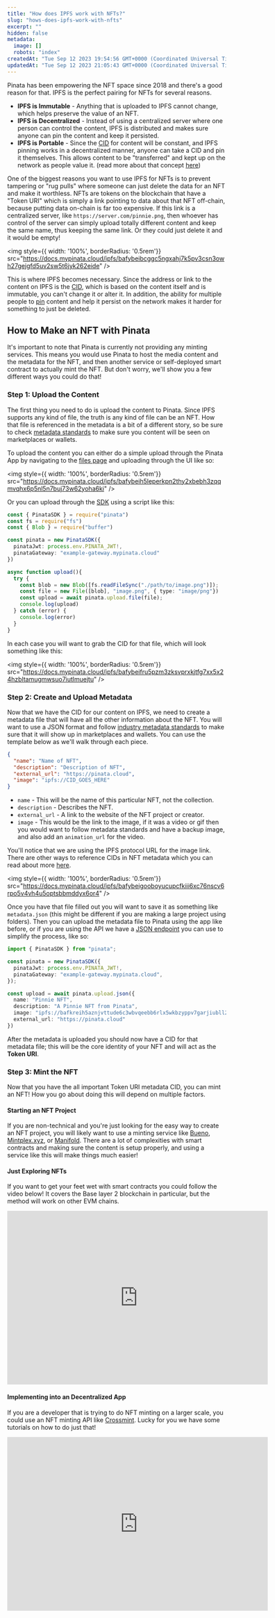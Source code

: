 ```yaml
---
title: "How does IPFS work with NFTs?"
slug: "hows-does-ipfs-work-with-nfts"
excerpt: ""
hidden: false
metadata:
  image: []
  robots: "index"
createdAt: "Tue Sep 12 2023 19:54:56 GMT+0000 (Coordinated Universal Time)"
updatedAt: "Tue Sep 12 2023 21:05:43 GMT+0000 (Coordinated Universal Time)"
---
```

Pinata has been empowering the NFT space since 2018 and there's a good reason for that. IPFS is the perfect pairing for NFTs for several reasons.

- **IPFS is Immutable** - Anything that is uploaded to IPFS cannot change, which helps preserve the value of an NFT.
- **IPFS is Decentralized** - Instead of using a centralized server where one person can control the content, IPFS is distributed and makes sure anyone can pin the content and keep it persisted.
- **IPFS is Portable** - Since the [CID](/ipfs-101/what-are-cids) for content will be constant, and IPFS pinning works in a decentralized manner, anyone can take a CID and pin it themselves. This allows content to be "transferred" and kept up on the network as people value it. (read more about that concept [here](https://medium.com/pinata/who-is-responsible-for-nft-data-99fb4e8147e4))

One of the biggest reasons you want to use IPFS for NFTs is to prevent tampering or "rug pulls" where someone can just delete the data for an NFT and make it worthless. NFTs are tokens on the blockchain that have a "Token URI" which is simply a link pointing to data about that NFT off-chain, because putting data on-chain is far too expensive. If this link is a centralized server, like `https://server.com/pinnie.png`, then whoever has control of the server can simply upload totally different content and keep the same name, thus keeping the same link. Or they could just delete it and it would be empty!

<img style={{ width: '100%', borderRadius: '0.5rem'}} src="https://docs.mypinata.cloud/ipfs/bafybeibcggc5ngxahj7k5pv3csn3owh27gejgfd5uv2sw5t6jyk262eide" />

This is where IPFS becomes necessary. Since the address or link to the content on IPFS is the [CID](/ipfs-101/what-are-cids), which is based on the content itself and is immutable, you can't change it or alter it. In addition, the ability for multiple people to [pin](/ipfs-101/what-is-ipfs-pinning) content and help it persist on the network makes it harder for something to just be deleted.

## How to Make an NFT with Pinata

It's important to note that Pinata is currently not providing any minting services. This means you would use Pinata to host the media content and the metadata for the NFT, and then another service or self-deployed smart contract to actually mint the NFT. But don't worry, we'll show you a few different ways you could do that!

### Step 1: Upload the Content

The first thing you need to do is upload the content to Pinata. Since IPFS supports any kind of file, the truth is any kind of file can be an NFT. How that file is referenced in the metadata is a bit of a different story, so be sure to check [metadata standards](https://docs.opensea.io/docs/metadata-standards) to make sure you content will be seen on marketplaces or wallets.

To upload the content you can either do a simple upload through the Pinata App by navigating to the [files page](https://app.pinata.cloud/ipfs/files) and uploading through the UI like so:

<img style={{ width: '100%', borderRadius: '0.5rem'}} src="https://docs.mypinata.cloud/ipfs/bafybeih5leperkpn2thy2xbebh3zqqmvqhx6p5nl5n7buj73w62yoha6ki" />

Or you can upload through the [SDK](/sdk) using a script like this:

```typescript
const { PinataSDK } = require("pinata")
const fs = require("fs")
const { Blob } = require("buffer")

const pinata = new PinataSDK({
  pinataJwt: process.env.PINATA_JWT!,
  pinataGateway: "example-gateway.mypinata.cloud"
})

async function upload(){
  try {
    const blob = new Blob([fs.readFileSync("./path/to/image.png")]);
    const file = new File([blob], "image.png", { type: "image/png"})
    const upload = await pinata.upload.file(file);
    console.log(upload)
  } catch (error) {
    console.log(error)
  }
}
```

In each case you will want to grab the CID for that file, which will look something like this:

<img style={{ width: '100%', borderRadius: '0.5rem'}} src="https://docs.mypinata.cloud/ipfs/bafybeifru5pzm3zksvprxkjtfg7xx5x24hzbltamugmwsuo7iutlmuejtu" />

### Step 2: Create and Upload Metadata

Now that we have the CID for our content on IPFS, we need to create a metadata file that will have all the other information about the NFT. You will want to use a JSON format and follow [industry metadata standards](https://docs.opensea.io/docs/metadata-standards) to make sure that it will show up in marketplaces and wallets. You can use the template below as we'll walk through each piece.

```json metadata.json
{
  "name": "Name of NFT",
  "description": "Description of NFT",
  "external_url": "https://pinata.cloud",
  "image": "ipfs://CID_GOES_HERE"
}
```

- `name` - This will be the name of this particular NFT, not the collection.
- `description` - Describes the NFT.
- `external_url` - A link to the website of the NFT project or creator.
- `image` - This would be the link to the image, if it was a video or gif then you would want to follow metadata standards and have a backup image, and also add an `animation_url` for the video.

You'll notice that we are using the IPFS protocol URL for the image link. There are other ways to reference CIDs in NFT metadata which you can read about more [here]().

<img style={{ width: '100%', borderRadius: '0.5rem'}} src="https://docs.mypinata.cloud/ipfs/bafybeigooboyucupcfkiii6xc76nscv6rpo5v4vh4u5optsbbmddyx6or4" />

Once you have that file filled out you will want to save it as something like `metadata.json` (this might be different if you are making a large project using folders). Then you can upload the metadata file to Pinata using the app like before, or if you are using the API we have a [JSON endpoint](/api-reference/endpoint/ipfs/pin-json-to-ipfs) you can use to simplify the process, like so:

```typescript
import { PinataSDK } from "pinata";

const pinata = new PinataSDK({
  pinataJwt: process.env.PINATA_JWT!,
  pinataGateway: "example-gateway.mypinata.cloud",
});

const upload = await pinata.upload.json({
  name: "Pinnie NFT",
  description: "A Pinnie NFT from Pinata",
  image: "ipfs://bafkreih5aznjvttude6c3wbvqeebb6rlx5wkbzyppv7garjiubll2ceym4",
  external_url: "https://pinata.cloud"
})
```

After the metadata is uploaded you should now have a CID for that metadata file; this will be the core identity of your NFT and will act as the **Token URI**.

### Step 3: Mint the NFT

Now that you have the all important Token URI metadata CID, you can mint an NFT! How you go about doing this will depend on multiple factors.

#### Starting an NFT Project

If you are non-technical and you're just looking for the easy way to create an NFT project, you will likely want to use a minting service like [Bueno](https://bueno.art), [Mintplex.xyz](https://mintplex.xzy), or [Manifold](https://manifold.xyz). There are a lot of complexities with smart contracts and making sure the content is setup properly, and using a service like this will make things much easier!

#### Just Exploring NFTs

If you want to get your feet wet with smart contracts you could follow the video below! It covers the Base layer 2 blockchain in particular, but the method will work on other EVM chains.

<iframe
  width="600"
  height="400"
  src="https://www.youtube.com/embed/YkfMXquwVn4?si=OeUzRO_mh5By6NPv"
  title="YouTube video player"
  frameBorder="0"
  allow="accelerometer; autoplay; clipboard-write; encrypted-media; gyroscope; picture-in-picture"
  allowFullScreen
  style={{ width: '100%', borderRadius: '0.5rem' }}
></iframe>

#### Implementing into an Decentralized App

If you are a developer that is trying to do NFT minting on a larger scale, you could use an NFT minting API like [Crossmint](https://crossmint.com). Lucky for you we have some tutorials on how to do just that!

<iframe
  width="600"
  height="400"
  src="https://www.youtube.com/embed/LTFRD-eEc5Y?si=-L7uMccPnAmkahql"
  title="YouTube video player"
  frameBorder="0"
  allow="accelerometer; autoplay; clipboard-write; encrypted-media; gyroscope; picture-in-picture"
  allowFullScreen
  style={{ width: '100%', borderRadius: '0.5rem' }}
></iframe>
